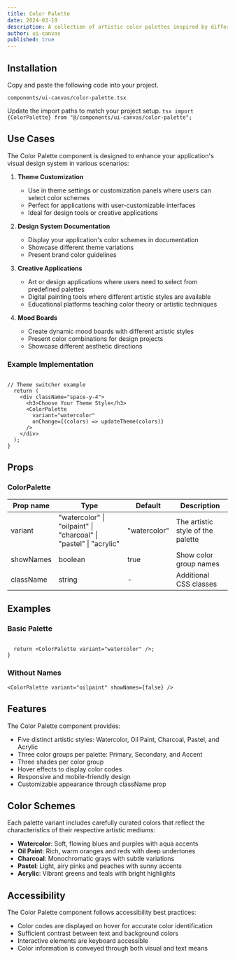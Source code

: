 ```yaml
---
title: Color Palette
date: 2024-03-19
description: A collection of artistic color palettes inspired by different mediums.
author: ui-canvas
published: true
---
```


<ComponentPreview name="color-palette-demo" />

## Installation

<Steps>

<Step>Copy and paste the following code into your project.</Step>

`components/ui-canvas/color-palette.tsx`

<ComponentSource name="color-palette" />

<Step>Update the import paths to match your project setup.</Step>
```tsx import {ColorPalette} from "@/components/ui-canvas/color-palette"; ```

</Steps>

## Use Cases

The Color Palette component is designed to enhance your application's visual design system in various scenarios:

1. **Theme Customization**

   - Use in theme settings or customization panels where users can select color schemes
   - Perfect for applications with user-customizable interfaces
   - Ideal for design tools or creative applications

2. **Design System Documentation**

   - Display your application's color schemes in documentation
   - Showcase different theme variations
   - Present brand color guidelines

3. **Creative Applications**

   - Art or design applications where users need to select from predefined palettes
   - Digital painting tools where different artistic styles are available
   - Educational platforms teaching color theory or artistic techniques

4. **Mood Boards**
   - Create dynamic mood boards with different artistic styles
   - Present color combinations for design projects
   - Showcase different aesthetic directions

### Example Implementation

```tsx

// Theme switcher example
  return (
    <div className="space-y-4">
      <h3>Choose Your Theme Style</h3>
      <ColorPalette
        variant="watercolor"
        onChange={(colors) => updateTheme(colors)}
      />
    </div>
  );
}
```

## Props

### ColorPalette

| Prop name | Type                                                              | Default      | Description                       |
| --------- | ----------------------------------------------------------------- | ------------ | --------------------------------- |
| variant   | "watercolor" \| "oilpaint" \| "charcoal" \| "pastel" \| "acrylic" | "watercolor" | The artistic style of the palette |
| showNames | boolean                                                           | true         | Show color group names            |
| className | string                                                            | -            | Additional CSS classes            |

## Examples

### Basic Palette

```tsx

  return <ColorPalette variant="watercolor" />;
}
```

### Without Names

```tsx
<ColorPalette variant="oilpaint" showNames={false} />
```

## Features

The Color Palette component provides:

- Five distinct artistic styles: Watercolor, Oil Paint, Charcoal, Pastel, and Acrylic
- Three color groups per palette: Primary, Secondary, and Accent
- Three shades per color group
- Hover effects to display color codes
- Responsive and mobile-friendly design
- Customizable appearance through className prop

## Color Schemes

Each palette variant includes carefully curated colors that reflect the characteristics of their respective artistic mediums:

- **Watercolor**: Soft, flowing blues and purples with aqua accents
- **Oil Paint**: Rich, warm oranges and reds with deep undertones
- **Charcoal**: Monochromatic grays with subtle variations
- **Pastel**: Light, airy pinks and peaches with sunny accents
- **Acrylic**: Vibrant greens and teals with bright highlights

## Accessibility

The Color Palette component follows accessibility best practices:

- Color codes are displayed on hover for accurate color identification
- Sufficient contrast between text and background colors
- Interactive elements are keyboard accessible
- Color information is conveyed through both visual and text means
